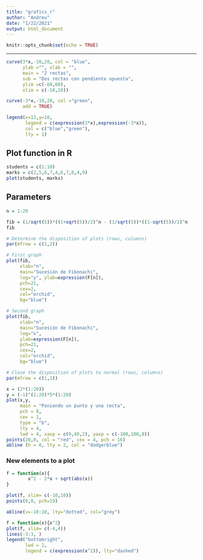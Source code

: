 ```yaml
---
title: "grafics_r"
author: "Andreu"
date: "1/22/2021"
output: html_document
---
```


```r
knitr::opts_chunk$set(echo = TRUE)
```

***
```r
curve(3*x,-10,20, col = "blue",
      ylab ="", xlab = "",
      main = "2 rectas", 
      sub = "Dos rectas con pendiente opuesta",
      ylim =c(-60,60),
      xlim = c(-10,20))

curve(-3*x,-10,20, col ="green",
      add = TRUE)

legend(x=13,y=10,
       legend = c(expression(3*x),expression(-3*x)),
       col = c("blue","green"),
       lty = 1)
```


## Plot function in R


```r

students = c(1:10)
marks = c(2,5,6,7,4,6,7,8,4,9)
plot(students, marks)

```



## Parameters

```r

n = 1:20

fib = (1/sqrt(5))*((1+sqrt(5))/2)^n - (1/sqrt(5))*((1-sqrt(5))/2)^n
fib

# Determine the disposition of plots (rows, columns)
par(mfrow = c(1,2))

# First graph
plot(fib, 
     xlab="n", 
     main="Sucesión de Fibonachi", 
     log="y", ylab=expression(F[n]), 
     pch=21, 
     cex=2, 
     col="orchid",
     bg="blue")

# Second graph
plot(fib, 
     xlab="n", 
     main="Sucesión de Fibonachi", 
     log="x", 
     ylab=expression(F[n]), 
     pch=21, 
     cex=2, 
     col="orchid",
     bg="blue")

# Close the disposition of plots to normal (rows, columns)
par(mfrow = c(1,1))
```

```r
x = (2*(1:20))
y = (-1)^(1:20)*5*(1:20)
plot(x,y, 
     main = "Poniendo un punto y una recta", 
     pch = 8, 
     cex = 1, 
     type = "b", 
     lty = 4, 
     lwd = 4, xaxp = c(0,40,2), yaxp = c(-100,100,8))
points(20,0, col = "red", cex = 4, pch = 16)
abline (h = 0, lty = 2, col = "dodgerblue")
```


### New elements to a plot
```r

f = function(x){
        x^2 - 2*x + sqrt(abs(x))
}

plot(f, xlim= c(-10,10))
points(0,0, pch=19)

abline(v=-10:10, lty="dotted", col="grey")
``` 


```r
f = function(x){x^2}
plot(f, xlim= c(-4,4))
lines(-3:3, )
legend("bottomright",
       lwd = 2,
       legend = c(expression(x^2)), lty="dashed")

```



